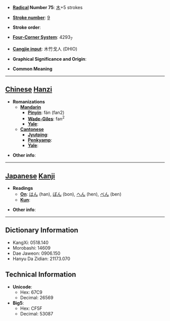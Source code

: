 * '''[[Wiktionary:Chinese radical index| Radical]] Number 75''': [[Wiktionary:Chinese radical index 木|木]]+5 strokes

* '''[[Wiktionary:Chinese total strokes index|Stroke number]]''': [[Wiktionary:Chinese total strokes index 9|9]]

* '''Stroke order''': 

* '''[[Wiktionary:Chinese four corner index|Four-Corner System]]''': 4293<sub>7</sub>

* '''[[Wiktionary:Chinese Cangjie index|Cangjie input]]''': 木竹戈人 (DHIO)

* '''Graphical Significance and Origin''': 

* '''Common Meaning'''

----

== [[Chinese]] [[Hanzi]] ==

* '''Romanizations'''
** '''[[Mandarin]]'''
*** '''[[Pinyin]]''': fán (fan2)
*** '''[[Wade-Giles]]''': fan<sup>2</sup>
*** '''[[Yale]]''': 
** '''[[Cantonese]]'''
*** '''[[Jyutping]]''':
*** '''[[Penkyamp]]''': 
*** '''[[Yale]]''': 

* '''Other info''': 

----

== [[Japanese]] [[Kanji]] ==

* '''Readings'''
** '''[[On]]''': [[はん]] (han), [[ぼん]] (bon), [[へん]] (hen), [[べん]] (ben)
** '''[[Kun]]''': 

* '''Other info''':  

----

== Dictionary Information ==

* KangXi: 0518.140
* Morobashi: 14609
* Dae Jaweon: 0906.150
* Hanyu Da Zidian: 21173.070

== Technical Information ==

* '''Unicode''':
** Hex: 67C9
** Decimal: 26569
* '''Big5''':
** Hex: CF5F
** Decimal: 53087